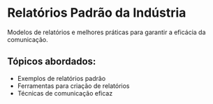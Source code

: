 # Relatórios Padrão da Indústria

Modelos de relatórios e melhores práticas para garantir a eficácia da comunicação.

## Tópicos abordados:

- Exemplos de relatórios padrão
- Ferramentas para criação de relatórios
- Técnicas de comunicação eficaz
